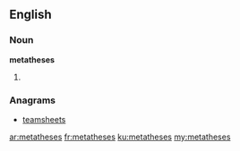 ==English==

===Noun===
'''metatheses'''

# {{plural of|metathesis}}

===Anagrams===
* [[teamsheets#English|teamsheets]]

[[ar:metatheses]]
[[fr:metatheses]]
[[ku:metatheses]]
[[my:metatheses]]